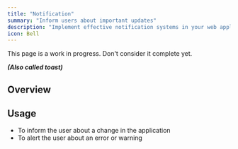 ```yaml
---
title: "Notification"
summary: "Inform users about important updates"
description: "Implement effective notification systems in your web applications. Learn best practices for toast messages, alerts, and user notifications with proper timing and accessibility."
icon: Bell
---
```


<Callout type="warning">
  This page is a work in progress. Don't consider it complete yet.
</Callout>

**_(Also called toast)_**

## Overview

## Usage

- To inform the user about a change in the application
- To alert the user about an error or warning

